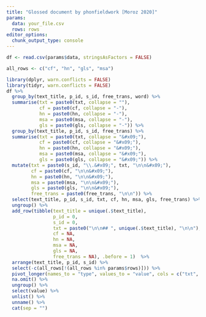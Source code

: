 ```yaml
---
title: "Glossed document by phonfieldwork [Moroz 2020]"
params:
  data: your_file.csv
  rows: rows
editor_options: 
  chunk_output_type: console
---
```


```r
df <- read.csv(params$data, stringsAsFactors = FALSE)

all_rows <- c("cf", "hn", "gls", "msa")

library(dplyr, warn.conflicts = FALSE)
library(tidyr, warn.conflicts = FALSE)
df %>%
  group_by(text_title, p_id, s_id, free_trans, word) %>%
  summarise(txt = paste0(txt, collapse = ""),
            cf = paste0(cf, collapse = "-"),
            hn = paste0(hn, collapse = "-"),
            msa = paste0(msa, collapse = "-"),
            gls = paste0(gls, collapse = "-")) %>%
  group_by(text_title, p_id, s_id, free_trans) %>%
  summarise(txt = paste0(txt, collapse = "&#x09;"),
            cf = paste0(cf, collapse = "&#x09;"),
            hn = paste0(hn, collapse = "&#x09;"),
            msa = paste0(msa, collapse = "&#x09;"),
            gls = paste0(gls, collapse = "&#x09;")) %>% 
  mutate(txt = paste0(s_id, "\\.&#x09;", txt, "\n\n&#x09;"),
         cf = paste0(cf, "\n\n&#x09;"),
         hn = paste0(hn, "\n\n&#x09;"),
         msa = paste0(msa, "\n\n&#x09;"),
         gls = paste0(gls, "\n\n&#x09;"),
         free_trans = paste0(free_trans, "\n\n")) %>% 
  select(text_title, p_id, s_id, txt, cf, hn, msa, gls, free_trans) %>% 
  ungroup() %>% 
  add_row(tibble(text_title = unique(.$text_title),
                 p_id = 0,
                 s_id = 0,
                 txt = paste0("\n\n## ", unique(.$text_title), "\n\n"),
                 cf = NA,
                 hn = NA,
                 msa = NA,
                 gls = NA,
                 free_trans = NA), .before = 1)  %>% 
  arrange(text_title, p_id, s_id) %>% 
  select(-c(all_rows[!(all_rows %in% params$rows)])) %>% 
  pivot_longer(names_to = "type", values_to = "value", cols = c("txt", params$rows, "free_trans")) %>% 
  na.omit() %>% 
  ungroup() %>% 
  select(value) %>% 
  unlist() %>% 
  unname() %>% 
  cat(sep = "")
```
